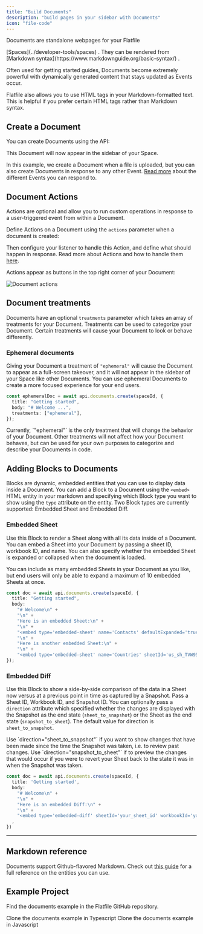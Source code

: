 ```yaml
---
title: "Build Documents"
description: "build pages in your sidebar with Documents"
icon: "file-code"
---
```


<Snippet file="shared/dxpbanner.mdx" />

Documents are standalone webpages for your Flatfile

<Tooltip tip="Are micro-applications...">
  [Spaces](../developer-tools/spaces)
</Tooltip>
. They can be rendered from
<Tooltip tip="View syntax">
  [Markdown syntax](https://www.markdownguide.org/basic-syntax/)
</Tooltip>
.

Often used for getting started guides, Documents become extremely powerful with
dynamically generated content that stays updated as Events occur.

<Info>
  Flatfile also allows you to use HTML tags in your Markdown-formatted text.
  This is helpful if you prefer certain HTML tags rather than Markdown syntax.
</Info>

## Create a Document

You can create Documents using the API:

<Snippet file="guides/documents/create-document.mdx" />

This Document will now appear in the sidebar of your Space.

In this example, we create a Document when a file is uploaded, but you can also
create Documents in response to any other Event.
[Read more](../orchestration/events) about the different Events you can respond
to.

## Document Actions

Actions are optional and allow you to run custom operations in response to a
user-triggered event from within a Document.

Define Actions on a Document using the `actions` parameter when a document is
created:

<Snippet file="guides/documents/document-actions.mdx" />

Then configure your listener to handle this Action, and define what should
happen in response. Read more about Actions and how to handle them
[here](./actions#document-mounted).

Actions appear as buttons in the top right corner of your Document:

![Document actions](../images/actions/document_actions.png)

## Document treatments

Documents have an optional `treatments` parameter which takes an array of
treatments for your Document. Treatments can be used to categorize your
Document. Certain treatments will cause your Document to look or behave
differently.

### Ephemeral documents

Giving your Document a treatment of `"ephemeral"` will cause the Document to
appear as a full-screen takeover, and it will not appear in the sidebar of your
Space like other Documents. You can use ephemeral Documents to create a more
focused experience for your end users.

```ts
const ephemeralDoc = await api.documents.create(spaceId, {
  title: "Getting started",
  body: "# Welcome ...",
  treatments: ["ephemeral"],
});
```

<Info>
  Currently, `"ephemeral"` is the only treatment that will change the behavior
  of your Document. Other treatments will not affect how your Document behaves,
  but can be used for your own purposes to categorize and describe your
  Documents in code.
</Info>

## Adding Blocks to Documents

Blocks are dynamic, embedded entities that you can use to display data inside a
Document. You can add a Block to a Document using the `<embed>` HTML entity in
your markdown and specifying which Block type you want to show using the `type`
attribute on the entity. Two Block types are currently supported: Embedded Sheet
and Embedded Diff.

### Embedded Sheet

Use this Block to render a Sheet along with all its data inside of a Document.
You can embed a Sheet into your Document by passing a sheet ID, workbook ID, and
name. You can also specify whether the embedded Sheet is expanded or collapsed
when the document is loaded.

<Info>
  You can include as many embedded Sheets in your Document as you like, but end
  users will only be able to expand a maximum of 10 embedded Sheets at once.
</Info>

```ts
const doc = await api.documents.create(spaceId, {
  title: "Getting started",
  body:
    "# Welcome\n" +
    "\n" +
    "Here is an embedded Sheet:\n" +
    "\n" +
    "<embed type='embedded-sheet' name='Contacts' defaultExpanded='true' sheetId='your_sheet_id' workbookId='your_workbook_id'>\n" +
    "\n" +
    "Here is another embedded Sheet:\n" +
    "\n" +
    "<embed type='embedded-sheet' name='Countries' sheetId='us_sh_TVW95224' workbookId='us_wb_8e0z52gI'>",
});
```

### Embedded Diff

Use this Block to show a side-by-side comparison of the data in a Sheet now
versus at a previous point in time as captured by a Snapshot. Pass a Sheet ID,
Workbook ID, and Snapshot ID. You can optionally pass a `direction` attribute
which specified whether the changes are displayed with the Snapshot as the end
state (`sheet_to_snapshot`) or the Sheet as the end state (`snapshot_to_sheet`).
The default value for direction is `sheet_to_snapshot`.

<Info>
  Use `direction="sheet_to_snapshot"` if you want to show changes that have been
  made since the time the Snapshot was taken, i.e. to review past changes. Use
  `direction="snapshot_to_sheet"` if to preview the changes that would occur if
  you were to revert your Sheet back to the state it was in when the Snapshot
  was taken.
</Info>

```ts
const doc = await api.documents.create(spaceId, {
  title: 'Getting started',
  body:
    "# Welcome\n" +
    "\n" +
    "Here is an embedded Diff:\n" +
    "\n" +
    "<embed type='embedded-diff' sheetId='your_sheet_id' workbookId='your_workbook_id' snapshot_id='your_snapshot_id" direction="snapshot_to_sheet">"
  ,
})
```

---

## Markdown reference

Documents support Github-flavored Markdown. Check out
[this guide](https://github.com/adam-p/markdown-here/wiki/Markdown-Cheatsheet)
for a full reference on the entities you can use.

## Example Project

Find the documents example in the Flatfile GitHub repository.

<CardGroup cols={2}>
  <Card
    title="typescript"
    icon="code-merge"
    href="https://github.com/FlatFilers/flatfile-docs-kitchen-sink/blob/main/typescript/documents/index.ts"
  >
    Clone the documents example in Typescript
  </Card>
  <Card
    title="javascript"
    icon="js"
    href="https://github.com/FlatFilers/flatfile-docs-kitchen-sink/blob/main/javascript/documents/index.js"
  >
    Clone the documents example in Javascript
  </Card>
</CardGroup>
